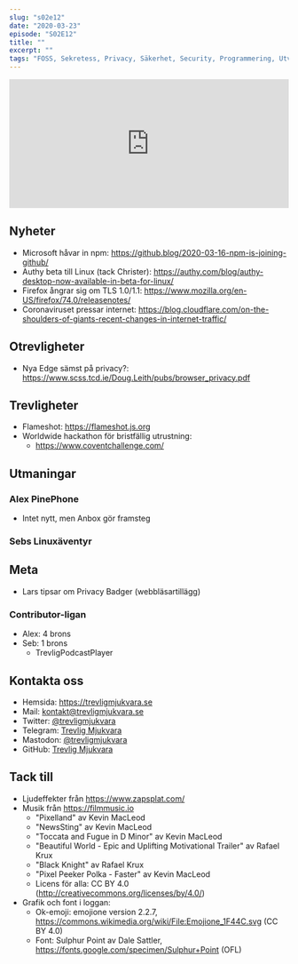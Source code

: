 ```yaml
---
slug: "s02e12"
date: "2020-03-23"
episode: "S02E12"
title: ""
excerpt: ""
tags: "FOSS, Sekretess, Privacy, Säkerhet, Security, Programmering, Utveckling, RaspberryPi, PinePhone, Technology, Linux, Open Source"
---
```



<SEO title="S02E12 - " />
<div style="width: 100%;">
  <iframe
    src="https://open.spotify.com/embed-podcast/episode/2XMxn1qv8Rom3njMVKk341"
    width="100%"
    height="232"
    frameborder="0"
    allowtransparency="true"
    allow="encrypted-media"
  ></iframe>
</div>

## Nyheter

- Microsoft håvar in npm: https://github.blog/2020-03-16-npm-is-joining-github/
- Authy beta till Linux (tack Christer): https://authy.com/blog/authy-desktop-now-available-in-beta-for-linux/
- Firefox ångrar sig om TLS 1.0/1.1: https://www.mozilla.org/en-US/firefox/74.0/releasenotes/
- Coronaviruset pressar internet: https://blog.cloudflare.com/on-the-shoulders-of-giants-recent-changes-in-internet-traffic/

## Otrevligheter

- Nya Edge sämst på privacy?: https://www.scss.tcd.ie/Doug.Leith/pubs/browser_privacy.pdf

## Trevligheter

- Flameshot: https://flameshot.js.org
- Worldwide hackathon för bristfällig utrustning:
  - https://www.coventchallenge.com/

## Utmaningar

### Alex PinePhone
- Intet nytt, men Anbox gör framsteg
### Sebs Linuxäventyr

## Meta

- Lars tipsar om Privacy Badger (webbläsartillägg)

### Contributor-ligan

- Alex: 4 brons
- Seb: 1 brons
  - TrevligPodcastPlayer

## Kontakta oss

- Hemsida: https://trevligmjukvara.se
- Mail: kontakt@trevligmjukvara.se
- Twitter: [@trevligmjukvara](https://twitter.com/trevligmjukvara)
- Telegram: [Trevlig Mjukvara](https://t.me/trevligmjukvara)
- Mastodon: [@trevligmjukvara](https://mastodon.linuxkompis.se/@trevligmjukvara)
- GitHub: [Trevlig Mjukvara](https://github.com/trevligmjukvara)

## Tack till

- Ljudeffekter från https://www.zapsplat.com/
- Musik från https://filmmusic.io
  - "Pixelland" av Kevin MacLeod
  - "NewsSting" av Kevin MacLeod
  - "Toccata and Fugue in D Minor" av Kevin MacLeod
  - "Beautiful World - Epic and Uplifting Motivational Trailer" av Rafael Krux
  - "Black Knight" av Rafael Krux
  - "Pixel Peeker Polka - Faster" av Kevin MacLeod
  - Licens för alla: CC BY 4.0 (http://creativecommons.org/licenses/by/4.0/)
- Grafik och font i loggan:
  - Ok-emoji: emojione version 2.2.7, https://commons.wikimedia.org/wiki/File:Emojione_1F44C.svg (CC BY 4.0)
  - Font: Sulphur Point av Dale Sattler, https://fonts.google.com/specimen/Sulphur+Point (OFL)
